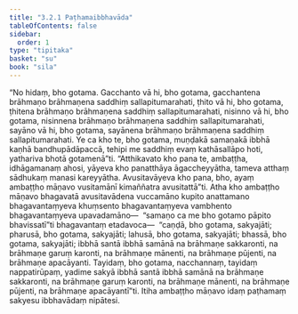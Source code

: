 ```yaml
---
title: "3.2.1 Paṭhamaibbhavāda"
tableOfContents: false
sidebar:
  order: 1
type: "tipitaka"
basket: "su"
book: "sila"
---
```



<DynamicBreadcrumb />

<Division number="263" book="sila" bookNo="6" page="85">

<Paragraph number="357" book="sila">
“No hidaṃ, bho gotama. Gacchanto vā hi, bho gotama, gacchantena brāhmaṇo brāhmaṇena saddhiṃ sallapitumarahati, ṭhito vā hi, bho gotama, ṭhitena brāhmaṇo brāhmaṇena saddhiṃ sallapitumarahati, nisinno vā hi, bho gotama, nisinnena brāhmaṇo brāhmaṇena saddhiṃ sallapitumarahati, sayāno vā hi, bho gotama, sayānena brāhmaṇo brāhmaṇena saddhiṃ sallapitumarahati. Ye ca kho te, bho gotama, muṇḍakā samaṇakā ibbhā kaṇhā bandhupādāpaccā, tehipi me saddhiṃ evaṃ kathāsallāpo hoti, yathariva bhotā gotamenā”ti. “Atthikavato kho pana te, ambaṭṭha, idhāgamanaṃ ahosi, yāyeva kho panatthāya āgaccheyyātha, tameva atthaṃ sādhukaṃ manasi kareyyātha. Avusitavāyeva kho pana, bho, ayaṃ ambaṭṭho māṇavo vusitamānī kimaññatra avusitattā”ti.
</Paragraph>

</Division>
<Division number="264" book="sila" bookNo="6" page="85">

<Paragraph number="358" book="sila">
Atha kho ambaṭṭho māṇavo bhagavatā avusitavādena vuccamāno kupito anattamano bhagavantaṃyeva khuṃsento bhagavantaṃyeva vambhento bhagavantaṃyeva upavadamāno—  “samaṇo ca me bho gotamo pāpito bhavissatī”ti bhagavantaṃ etadavoca—  “caṇḍā, bho gotama, sakyajāti; pharusā, bho gotama, sakyajāti; lahusā, bho gotama, sakyajāti; bhassā, bho gotama, sakyajāti; ibbhā santā ibbhā samānā na brāhmaṇe sakkaronti, na brāhmaṇe garuṃ karonti, na brāhmaṇe mānenti, na brāhmaṇe pūjenti, na brāhmaṇe apacāyanti. Tayidaṃ, bho gotama, nacchannaṃ, tayidaṃ nappatirūpaṃ, yadime sakyā ibbhā santā ibbhā samānā na brāhmaṇe sakkaronti, na brāhmaṇe garuṃ karonti, na brāhmaṇe mānenti, na brāhmaṇe pūjenti, na brāhmaṇe apacāyantī”ti. Itiha ambaṭṭho māṇavo idaṃ paṭhamaṃ sakyesu ibbhavādaṃ nipātesi.
</Paragraph>
</Division>